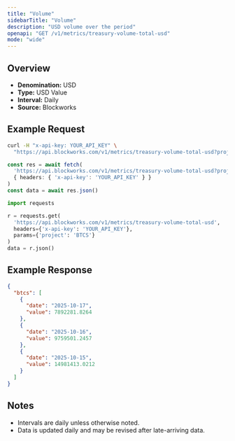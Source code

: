 ```yaml
---
title: "Volume"
sidebarTitle: "Volume"
description: "USD volume over the period"
openapi: "GET /v1/metrics/treasury-volume-total-usd"
mode: "wide"
---
```


## Overview

- **Denomination:** USD
- **Type:** USD Value
- **Interval:** Daily
- **Source:** Blockworks

## Example Request

<CodeGroup>

```bash cURL
curl -H "x-api-key: YOUR_API_KEY" \
  "https://api.blockworks.com/v1/metrics/treasury-volume-total-usd?project=BTCS"
```

```typescript TypeScript
const res = await fetch(
  'https://api.blockworks.com/v1/metrics/treasury-volume-total-usd?project=BTCS',
  { headers: { 'x-api-key': 'YOUR_API_KEY' } }
)
const data = await res.json()
```

```python Python
import requests

r = requests.get(
  'https://api.blockworks.com/v1/metrics/treasury-volume-total-usd',
  headers={'x-api-key': 'YOUR_API_KEY'},
  params={'project': 'BTCS'}
)
data = r.json()
```

</CodeGroup>

## Example Response

```json
{
  "btcs": [
    {
      "date": "2025-10-17",
      "value": 7892281.8264
    },
    {
      "date": "2025-10-16",
      "value": 9759501.2457
    },
    {
      "date": "2025-10-15",
      "value": 14981413.0212
    }
  ]
}
```

## Notes
- Intervals are daily unless otherwise noted.
- Data is updated daily and may be revised after late-arriving data.